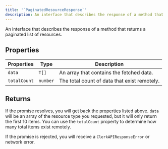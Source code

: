 ```yaml
---
title: '`PaginatedResourceResponse`'
description: An interface that describes the response of a method that returns a paginated list of resources.
---
```


An interface that describes the response of a method that returns a paginated list of resources.

## Properties

| Properties | Type | Description |
| --- | --- | --- |
| `data` | `T[]` |  An array that contains the fetched data. |
| `totalCount` | `number` |  The total count of data that exist remotely. |

## Returns

If the promise resolves, you will get back the [properties](#properties) listed above. `data` will be an array of the resource type you requested, but it will only return the first 10 items. You can use the `totalCount` property to determine how many total items exist remotely.

If the promise is rejected, you will receive a `ClerkAPIResponseError` or network error.
